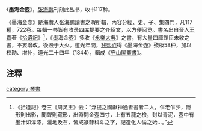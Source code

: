 《'''墨海金壺'''》，[[张海鹏|张海鹏]]刊刻此丛书，收书117种。

《墨海金壺》是海虞人张海鹏讀書之暇所輯，內容分經、史、子、集四門，凡117種，722卷。每輯一书皆有收录四库提要之介紹文，以方便阅览。書名出自晉人[[王嘉|王嘉]]著《[[拾遺記|拾遺記]]》<ref>《拾遺記》卷三《周灵王》云：“浮提之國獻神通善書者二人，乍老乍少，隱形則出影，聞聲則藏形，出時間金壺四寸，上有五龍之檢，封以青泥，壺中有墨汁如淳漆，灑地及石，皆成篆隸科斗之字，記造化人倫之始…。”</ref>，《墨海金壺》多收《[[永樂大典|永樂大典]]》之書，有大量四庫館臣未收之書，不妄增改。後毁于大火。道光年間，[[钱熙祚|钱熙祚]]得《墨海金壺》殘版58种，加以校勘、增补，道光二十四年（1844），輯成《[[守山閣叢書|守山閣叢書]]》。

== 注釋 ==
{{reflist}}
[[category:叢書|category:叢書]]